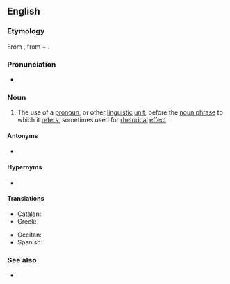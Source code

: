 ==English==
{{examples-right|examples=- He's going to get into a fight, John is.<br>- If you want to, you can do the dishes.<br>- He is the man of the hour. He needs no introduction. He is our next candidate for President. I give you Richard Nixon.}}

===Etymology===
From {{etyl|grc|en}} {{m|grc|καταφορά||a downward motion}}, from {{m|grc|κατά||downwards}} + {{m|grc|φέρω||I carry}}.

===Pronunciation===
* {{IPA|/kætəˈfɔɹə/|/kəˈtæfɜɹə/|lang=en}}

===Noun===
{{en-noun}}

# {{lb|en|linguistics|rhetoric}} The use of a [[pronoun]], or other [[linguistic]] [[unit]], before the [[noun phrase]] to which it [[refers]], sometimes used for [[rhetorical]] [[effect]].

====Antonyms====
* {{l|en|anaphora}}

====Hypernyms====
* {{l|en|endophora}}

====Translations====
{{trans-top|referring to a noun that appears later}}
* Catalan: {{t|ca|catàfora|f}}
* Greek: {{t+|el|καταφορά|f|sc=Grek}}
{{trans-mid}}
* Occitan: {{t|oc|catafòra|f}}
* Spanish: {{t+|es|catáfora|f}}
{{trans-bottom}}

===See also===
* {{projectlink|wikipedia}}